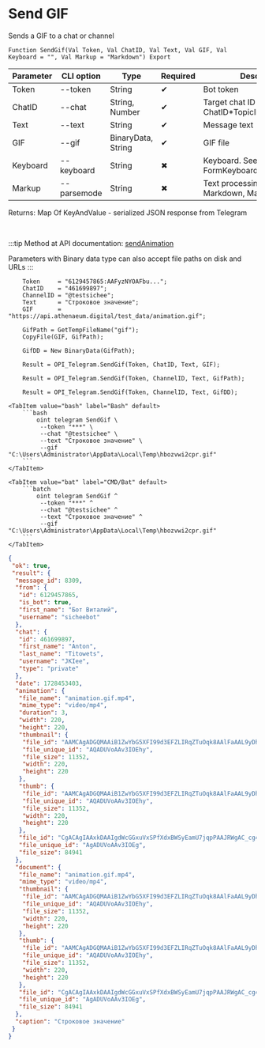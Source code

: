 ﻿---
sidebar_position: 6
---


# Send GIF
 Sends a GIF to a chat or channel



`Function SendGif(Val Token, Val ChatID, Val Text, Val GIF, Val Keyboard = "", Val Markup = "Markdown") Export`

  | Parameter | CLI option | Type | Required | Description |
  |-|-|-|-|-|
  | Token | --token | String | &#x2714; | Bot token |
  | ChatID | --chat | String, Number | &#x2714; | Target chat ID or ChatID*TopicID |
  | Text | --text | String | &#x2714; | Message text |
  | GIF | --gif | BinaryData, String | &#x2714; | GIF file |
  | Keyboard | --keyboard | String | &#x2716; | Keyboard. See FormKeyboardFromButtonArray |
  | Markup | --parsemode | String | &#x2716; | Text processing type (HTML, Markdown, MarkdownV2) |

  
  Returns:  Map Of KeyAndValue - serialized JSON response from Telegram

<br/>

:::tip
Method at API documentation: [sendAnimation](https://core.telegram.org/bots/api#sendanimation)

Parameters with Binary data type can also accept file paths on disk and URLs
:::
<br/>


```bsl title="1C:Enterprise/OneScript code example"
    Token     = "6129457865:AAFyzNYOAFbu...";
    ChatID    = "461699897";
    ChannelID = "@testsichee";
    Text      = "Строковое значение";
    GIF       = "https://api.athenaeum.digital/test_data/animation.gif";

    GifPath = GetTempFileName("gif");
    CopyFile(GIF, GifPath);

    GifDD = New BinaryData(GifPath);

    Result = OPI_Telegram.SendGif(Token, ChatID, Text, GIF);

    Result = OPI_Telegram.SendGif(Token, ChannelID, Text, GifPath);

    Result = OPI_Telegram.SendGif(Token, ChannelID, Text, GifDD);
```
 

 <Tabs>
  
    <TabItem value="bash" label="Bash" default>
        ```bash
            oint telegram SendGif \
             --token "***" \
             --chat "@testsichee" \
             --text "Строковое значение" \
             --gif "C:\Users\Administrator\AppData\Local\Temp\hbozvwi2cpr.gif"
        ```
    </TabItem>
  
    <TabItem value="bat" label="CMD/Bat" default>
        ```batch
            oint telegram SendGif ^
             --token "***" ^
             --chat "@testsichee" ^
             --text "Строковое значение" ^
             --gif "C:\Users\Administrator\AppData\Local\Temp\hbozvwi2cpr.gif"
        ```
    </TabItem>
</Tabs>


```json title="Result"
{
 "ok": true,
 "result": {
  "message_id": 8309,
  "from": {
   "id": 6129457865,
   "is_bot": true,
   "first_name": "Бот Виталий",
   "username": "sicheebot"
  },
  "chat": {
   "id": 461699897,
   "first_name": "Anton",
   "last_name": "Titowets",
   "username": "JKIee",
   "type": "private"
  },
  "date": 1728453403,
  "animation": {
   "file_name": "animation.gif.mp4",
   "mime_type": "video/mp4",
   "duration": 3,
   "width": 220,
   "height": 220,
   "thumbnail": {
    "file_id": "AAMCAgADGQMAAiB1ZwYbG5XFI99d3EFZLIRqZTuOqk8AAlFaAAL9yDhI7o6IErbGQG0BAAdtAAM2BA",
    "file_unique_id": "AQADUVoAAv3IOEhy",
    "file_size": 11352,
    "width": 220,
    "height": 220
   },
   "thumb": {
    "file_id": "AAMCAgADGQMAAiB1ZwYbG5XFI99d3EFZLIRqZTuOqk8AAlFaAAL9yDhI7o6IErbGQG0BAAdtAAM2BA",
    "file_unique_id": "AQADUVoAAv3IOEhy",
    "file_size": 11352,
    "width": 220,
    "height": 220
   },
   "file_id": "CgACAgIAAxkDAAIgdWcGGxuVxSPfXdxBWSyEamU7jqpPAAJRWgAC_cg4SO6OiBK2xkBtNgQ",
   "file_unique_id": "AgADUVoAAv3IOEg",
   "file_size": 84941
  },
  "document": {
   "file_name": "animation.gif.mp4",
   "mime_type": "video/mp4",
   "thumbnail": {
    "file_id": "AAMCAgADGQMAAiB1ZwYbG5XFI99d3EFZLIRqZTuOqk8AAlFaAAL9yDhI7o6IErbGQG0BAAdtAAM2BA",
    "file_unique_id": "AQADUVoAAv3IOEhy",
    "file_size": 11352,
    "width": 220,
    "height": 220
   },
   "thumb": {
    "file_id": "AAMCAgADGQMAAiB1ZwYbG5XFI99d3EFZLIRqZTuOqk8AAlFaAAL9yDhI7o6IErbGQG0BAAdtAAM2BA",
    "file_unique_id": "AQADUVoAAv3IOEhy",
    "file_size": 11352,
    "width": 220,
    "height": 220
   },
   "file_id": "CgACAgIAAxkDAAIgdWcGGxuVxSPfXdxBWSyEamU7jqpPAAJRWgAC_cg4SO6OiBK2xkBtNgQ",
   "file_unique_id": "AgADUVoAAv3IOEg",
   "file_size": 84941
  },
  "caption": "Строковое значение"
 }
}
```
